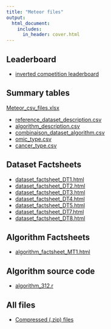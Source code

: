```yaml
---
title: "Meteor files"
output:
  html_document:
    includes:
      in_header: cover.html
---
```



## Leaderboard

-	[inverted competition leaderboard](meteor_files/Results_Single Phase with Multiple Task_251.csv)  

## Summary tables 
[Meteor_csv_files.xlsx](meteor_files/Meteor_csv_files.xlsx) 

-	[reference_dataset_description.csv](meteor_files/reference_dataset_description.csv)  
-	[algorithm_description.csv](meteor_files/algorithm_description.csv)
-	[combinaison_dataset_algorithm.csv](meteor_files/combinaison_dataset_algorithm.csv)
-	[omic_type.csv](meteor_files/omic_type.csv)
-	[cancer_type.csv](meteor_files/cancer_type.csv) 


## Dataset Factsheets

- [dataset_factsheet_DT1.html](meteor_files/dataset_factsheet_DT1.html)
- [dataset_factsheet_DT2.html](meteor_files/dataset_factsheet_DT2.html)
- [dataset_factsheet_DT3.html](meteor_files/dataset_factsheet_DT3.html)
- [dataset_factsheet_DT4.html](meteor_files/dataset_factsheet_DT4.html)
- [dataset_factsheet_DT5.html](meteor_files/dataset_factsheet_DT5.html)
- [dataset_factsheet_DT7.html](meteor_files/dataset_factsheet_DT7.html)
- [dataset_factsheet_DT8.html](meteor_files/dataset_factsheet_DT8.html)

## Algorithm Factsheets

- [algorithm_factsheet_MT1.html](meteor_files/algorithm_factsheet_MT1.html)

## Algorithm source code

- [algorithm_312.r](meteor_files/algorithm_312.r)

## All files

- [Compressed (.zip) files](meteor_files/all_file.zip)

